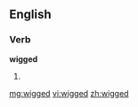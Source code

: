 ==English==

===Verb===
'''wigged'''

# {{past of|[[wig]]}}

[[mg:wigged]]
[[vi:wigged]]
[[zh:wigged]]